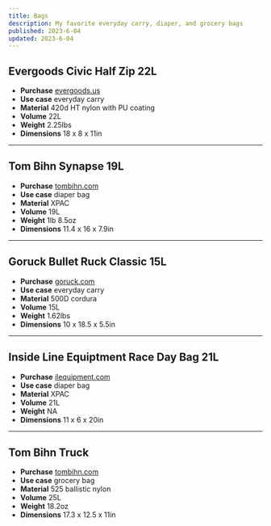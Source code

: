 ```yaml
---
title: Bags
description: My favorite everyday carry, diaper, and grocery bags
published: 2023-6-04
updated: 2023-6-04
---
```


## Evergoods Civic Half Zip 22L

- **Purchase** [evergoods.us](https://evergoods.us/collections/civic-half-zip-series/products/civic-half-zip-22l)
- **Use case** everyday carry
- **Material** 420d HT nylon with PU coating
- **Volume** 22L
- **Weight** 2.25lbs
- **Dimensions** 18 x 8 x 11in

---

## Tom Bihn Synapse 19L

- **Purchase** [tombihn.com](https://www.tombihn.com/collections/backpacks/products/synapse-19)
- **Use case** diaper bag
- **Material** XPAC
- **Volume** 19L
- **Weight** 1lb 8.5oz
- **Dimensions** 11.4 x 16 x 7.9in

---

## Goruck Bullet Ruck Classic 15L

- **Purchase** [goruck.com](https://www.goruck.com/products/bullet-ruck-15l)
- **Use case** everyday carry
- **Material** 500D cordura
- **Volume** 15L
- **Weight** 1.62lbs
- **Dimensions** 10 x 18.5 x 5.5in

---

## Inside Line Equiptment Race Day Bag 21L

- **Purchase** [ilequipment.com](https://ilequipment.com/collections/backpacks/products/race-day-bag)
- **Use case** diaper bag
- **Material** XPAC
- **Volume** 21L
- **Weight** NA
- **Dimensions** 11 x 6 x 20in

---

## Tom Bihn Truck

- **Purchase** [tombihn.com](https://www.tombihn.com/collections/tote-bags/products/the-truck)
- **Use case** grocery bag
- **Material** 525 ballistic nylon
- **Volume** 25L
- **Weight** 18.2oz
- **Dimensions** 17.3 x 12.5 x 11in
